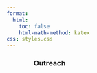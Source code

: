 ```yaml
---
format:
  html:
    toc: false
    html-math-method: katex
css: styles.css
---
```


::: {#body style="width: 75%; margin: auto; font-weight: normal; text-align: left"}
### **Outreach**
:::
